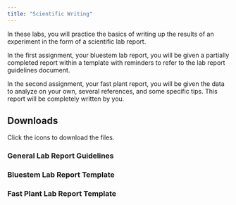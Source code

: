 ```yaml
---
title: "Scientific Writing"
---
```


In these labs, you will practice the basics of writing up the results of an experiment in the form of a scientific lab report. 

In the first assignment, your bluestem lab report, you will be given a partially completed report within a template with reminders to refer to the lab report guidelines document.

In the second assignment, your fast plant report, you will be given the data to analyze on your own, several references, and some specific tips. This report will be completely written by you. 

## Downloads

Click the icons to download the files.

### General Lab Report Guidelines

<a href="General Lab Report Guidelines 2019.docx"><i class="fas fa-file-word fa-5x"></i></a>

### Bluestem Lab Report Template

<a href="Bluestem Lab Report Template 2019.docx"><i class="fas fa-file-word fa-5x"></i></a>

### Fast Plant Lab Report Template

<a href="Fast Plant Lab Report Template 2019.docx"><i class="fas fa-file-word fa-5x"></i></a>
